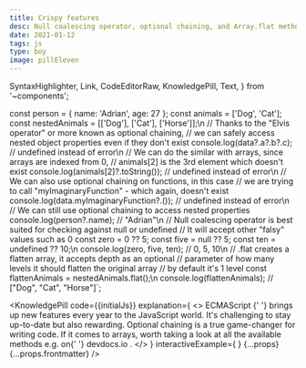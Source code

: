 ```yaml
---
title: Crispy features
desc: Null coalescing operator, optional chaining, and Array.flat method are all amazing. It's worth to follow ESNext features to be up-to-date with new possibilities.
date: 2021-01-12
tags: js
type: boy
image: pillEleven
---
```


  SyntaxHighlighter,
  Link,
  CodeEditorRaw,
  KnowledgePill,
  Text,
} from '~components';

const person = {
  name: 'Adrian',
  age: 27
};
const animals = ['Dog', 'Cat'];
const nestedAnimals = [['Dog'], ['Cat'], ['Horse']];\n
// Thanks to the "Elvis operator" or more known as optional chaining,
// we can safely access nested object properties even if they don't exist
console.log(data?.a?.b?.c); // undefined instead of error\n
// We can do the similar with arrays, since arrays are indexed from 0,
// animals[2] is the 3rd element which doesn't exist
console.log(animals[2]?.toString()); // undefined instead of error\n
// We can also use optional chaining on functions, in this case
// we are trying to call "myImaginaryFunction" - which again, doesn't exist
console.log(data.myImaginaryFunction?.()); // undefined instead of error\n
// We can still use optional chaining to access nested properties
console.log(person?.name); // "Adrian"\n
// Null coalescing operator is best suited for checking against null or undefined
// It will accept other "falsy" values such as 0
const zero = 0 ?? 5;
const five = null ?? 5;
const ten = undefined ?? 10;\n
console.log(zero, five, ten); // 0, 5, 10\n
// .flat creates a flatten array, it accepts depth as an optional
// parameter of how many levels it should flatten the original array
// by default it's 1 level
const flattenAnimals = nestedAnimals.flat();\n
console.log(flattenAnimals); // ["Dog", "Cat", "Horse"]`;


<KnowledgePill
  code={<SyntaxHighlighter showCopy>{initialJs}</SyntaxHighlighter>}
  explanation={
    <>
      <Link href="https://en.wikipedia.org/wiki/ECMAScript" size="preNormal">
        ECMAScript
      </Link>{' '}
      brings up new features every year to the JavaScript world. It's
      challenging to stay up-to-date but also rewarding. Optional chaining is a
      true game-changer for writing code. If it comes to arrays, worth taking a
      look at all the available methods e.g. on{' '}
      <Link href="https://devdocs.io/javascript-array/" size="preNormal">
        devdocs.io
      </Link>
      .
    </>
  }
  interactiveExample={
    <CodeEditorRaw
      tabs={tabs}
      initialHtml={initialHtml}
      initialJs={initialJs}
    />
  }
  {...props}
  {...props.frontmatter}
/>
